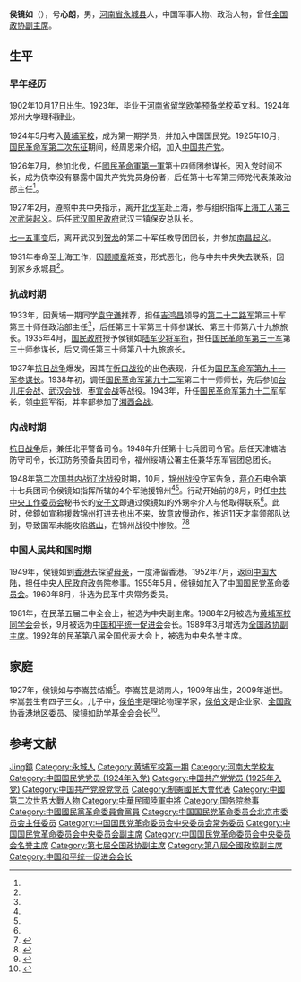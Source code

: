 {{Infobox officeholder
|name = 侯镜如
|image =Hou jingru.jpg
| 出生日期 = {{Birth date|1902|10|17}}
|出生地点 = {{QING}}[[河南省|河南省]][[永城县|永城县]]
| 逝世日期 = {{death date and age|1994|10|25|1902|10|17}}
|逝世地点 = {{PRC}}[[北京市|北京市]]
|party = {{CPC}}（－1931年）<sup>失去組織聯繫</sup><br>{{KMT}}<br>[[中国国民党革命委员会|中国国民党革命委员会]]
|nationality = {{PRC}}
|allegiance = {{ROC}}<br>{{PRC}}
|branch = {{ROCA}}
|serviceyears= 1924年－1949年
|rank = 中将
|commands = 第30军第30师参谋长<br>91军参谋长<br>92军军长<br>第17兵团司令
|unit = 第20军
|battles = [[南昌起义|南昌起义]]、[[忻口战役|忻口战役]]、[[徐州会战|徐州会战]]、[[长沙会战|长沙会战]]、[[湘西会战|湘西会战]]、[[塔山战役|塔山战役]]、[[平津會戰|平津會戰]]
|awards = [[青天白日勋章|青天白日勋章]]
|laterwork = [[中国国民党革命委员会|中国国民党革命委员会]]中央名誉主席 
|education = [[河南中州大学|河南大学]]<br />[[黄埔军校|陸軍軍官學校]]第一期
|relations = 妻子：李嵩芸<br>儿子：[[侯伯宇|侯伯宇]]、[[侯伯岳|侯伯岳]]、[[侯伯元|侯伯元]]、[[侯伯文|侯伯文]]<br>女儿：[[侯伯兰|侯伯兰]]、侯某、侯某
}}

'''侯镜如'''（{{bd|1902年|10月17日|1994年|10月25日|catIdx=H侯}}），号'''心朗'''，男，[[河南省|河南省]][[永城县|永城县]]人，中国军事人物、政治人物，曾任[[全国政协副主席|全国政协副主席]]。

== 生平 ==

=== 早年经历 ===
1902年10月17日出生。1923年，毕业于[[河南留学欧美预备学校|河南省留学欧美预备学校]]英文科。1924年郑州大学理科肄业。

1924年5月考入[[黄埔军校|黄埔军校]]，成为第一期学员，并加入中国国民党。1925年10月，[[第二次东征|国民革命军第二次东征]]期间，经周恩来介绍，加入[[中国共产党|中国共产党]]。

1926年7月，参加北伐，任[[國民革命軍第一軍|國民革命軍第一軍]]第十四师团参谋长。因入党时间不长，成为侥幸没有暴露中国共产党党员身份者，后任第十七军第三师党代表兼政治部主任<ref name="a1"/>。

1927年2月，遵照中共中央指示，离开[[國民革命軍北伐|北伐军]]赴上海，参与组织指挥[[上海工人三次武装起义|上海工人第三次武装起义]]。后任[[武汉国民政府|武汉国民政府]]武汉三镇保安总队长。

[[七一五事变|七一五事变]]后，离开武汉到[[贺龙|贺龙]]的第二十军任教导团团长，并参加[[南昌起義|南昌起义]]。

1931年奉命至上海工作，因[[顾顺章|顾顺章]]叛变，形式恶化，他与中共中央失去联系，回到家乡永城县<ref name="a1"/>。

=== 抗战时期 ===

1933年，因黄埔一期同学[[袁守谦|袁守谦]]推荐，担任[[吉鸿昌|吉鸿昌]]领导的[[國民革命軍陸軍第二十路軍|第二十二路军]]第三十军第三十师任政治部主任<ref name="a1"/>，后任第三十军第三十师参谋长、第三十师第八十九旅旅长。1935年4月，[[国民政府|国民政府]]授予侯镜如[[陆军|陆军]][[少将|少将]][[军衔|军衔]]，担任[[国民革命军第三十军|国民革命军第三十军]]第三十师参谋长，后又调任第三十师第八十九旅旅长。

1937年[[抗日战争|抗日战争]]爆发，因其在[[忻口战役|忻口战役]]的出色表现，升任为[[国民革命军第九十一军|国民革命军第九十一军]][[参谋长|参谋长]]。1938年初，调任[[国民革命军第九十二军|国民革命军第九十二军]]第二十一师师长，先后参加[[台儿庄会战|台儿庄会战]]、[[武汉会战|武汉会战]]、[[枣宜会战|枣宜会战]]等战役。1943年，升任[[国民革命军第九十二军|国民革命军第九十二军]]军长，领[[中将|中将]]军衔，并率部参加了[[湘西会战|湘西会战]]。

=== 内战时期 ===
[[中国抗日战争|抗日战争]]后，兼任北平警备司令。1948年升任第十七兵团司令官。后任天津塘沽防守司令，长江防务预备兵团司令，福州绥靖公署主任兼华东军官团总团长。

1948年[[第二次国共内战|第二次国共内战]][[辽沈战役|辽沈战役]]时期，10月，[[锦州战役_(1948年)|锦州战役]]守军告急，[[蒋介石|蒋介石]]电令第十七兵团司令侯镜如指挥所辖的4个军驰援锦州<ref name="刘统"/><ref name="a1"/>。行动开始前的8月，时任[[中共中央工作委员会|中共中央工作委员会]]秘书长的[[安子文|安子文]]即通过侯镜如的外甥李介人与他取得联系<ref name="a2"/>。此时，侯鏡如宣称援救锦州打进去也出不来，故意放慢动作，推迟11天才率领部队达到，导致国军未能攻陷[[塔山战役|塔山]]，在锦州战役中惨败。<ref name="刘统">{{cite book |author = 刘统 |title = 中国革命战争纪实·解放战争·东北卷 |date = 2007-7 |location = 北京 |publisher = 人民出版社 |ISBN = 978-7-01-004261-9|page=580}}</ref><ref name="a1">{{cite web |url=http://paper.people.com.cn/hqrw/html/2013-02/06/content_1205701.htm?div=-1 |title=国民党中将侯镜如之子揭秘：父亲不算真正的“卧底” |author=陈晓燕、刘畅 |publisher=环球人物 |date=2013-02-04|accessdate=2018-04-07 |archive-url=https://web.archive.org/web/20180407182653/http://paper.people.com.cn/hqrw/html/2013-02/06/content_1205701.htm?div=-1 |archive-date=2018-04-07 |dead-url=yes }}</ref>

=== 中国人民共和国时期 ===

1949年，侯镜如到[[香港|香港]]去探望[[母亲|母亲]]，一度滞留香港。1952年7月，返回[[中国大陆|中国大陆]]，担任[[中央人民政府政务院|中央人民政府政务院]]参事。1955年5月，侯镜如加入了[[中国国民党革命委员会|中国国民党革命委员会]]。1960年8月，补选为民革中央常务委员。

1981年，在民革五届二中全会上，被选为中央副主席。1988年2月被选为[[黄埔军校同学会|黄埔军校同学会]]会长，9月被选为[[中国和平统一促进会|中国和平统一促进会]]会长。1989年3月增选为[[全国政协副主席|全国政协副主席]]。1992年的民革第八届全国代表大会上，被选为中央名誉主席。

== 家庭 ==

1927年，侯镜如与李嵩芸结婚<ref name="a2">{{Cite web |url=http://www.whb.cn/zhuzhan/dushu/20200213/324014.html |title=比电视剧还精彩的“潜伏”：老蒋万万没想到钦点的反共第一线军事将领竟是中共党员 |accessdate=2022-04-15 |author=范国平 |date=2022-02-13|work=编辑：金久超，责任编辑：张裕 |publisher=文汇网，来源：作家文摘第173期，摘自范国平等著《卧底——解密“余则成”们的潜伏档案》|quote=|language=Zh-hans }}</ref>。李嵩芸是湖南人，1909年出生，2009年逝世。李嵩芸生有四子三女。儿子中，[[侯伯宇|侯伯宇]]是理论物理学家，[[侯伯文|侯伯文]]是企业家、[[中國人民政治協商會議全國委員會香港地區委員|全国政协香港地区委员]]、侯镜如助学基金会会长<ref>{{Cite web |url=http://www.rmzxb.com.cn/c/2017-05-05/1519803.shtml |title=侯伯文：情怀是一枚小小的邮票 |accessdate=2022-04-15 |author=徐金玉 |date=2017-05-05 |work=编辑：位林惠 |publisher=人民政协网，来源：人民政协报 |quote=他，就是全国政协委员、侯镜如助学基金会会长侯伯文[……]侯伯文的父亲、时任全国政协副主席的侯镜如，与民革上海市委员会一起，为谢晋元设计了一款纪念信封[……]我妈妈和齐白石是湖南老乡。1949年，他给我妈妈画了一幅画。我妈妈属鸡，有4个儿子、3个女儿[……] |language=Zh-hans |archive-date=2021-03-15 |archive-url=https://web.archive.org/web/20210315030102/http://www.rmzxb.com.cn/c/2017-05-05/1519803.shtml }}</ref>。

== 参考文献 ==
{{reflist}}

{{start box}}
{{s-ppo}}
{{s-before|[[蒋光鼐|蒋光鼐]]}}
{{s-title|[[中国国民党革命委员会北京市委员会|中国国民党革命委员会北京市委员会]]主任委员|？年－？年}}
{{s-after|[[覃异之|覃异之]]}}
{{end box}}
{{全国政协副主席}}
{{国务院参事}}
{{Navboxes 
| title  = 侯镜如在[[中国国民党革命委员会|中国国民党革命委员会]]的职务
| list1  =
{{中国国民党革命委员会第四届中央委员会}}
{{中国国民党革命委员会第五届中央委员会}}
{{中国国民党革命委员会第六届中央委员会}}
{{中国国民党革命委员会第七届中央委员会}}
{{中国国民党革命委员会第八届中央委员会}}
}}
{{Navboxes 
| title  = 侯镜如在[[中国和平统一促进会|中国和平统一促进会]]的职务
| list1  =
{{中国和平统一促进会第一届理事会}}
}}
{{中國國民黨陸軍軍官學校第一期學生}}
{{Authority control}}

{{DEFAULTSORT:Hou侯}}
[[Category:侯姓|Jing鏡]]
[[Category:永城人|Category:永城人]]
[[Category:黄埔军校第一期|Category:黄埔军校第一期]]
[[Category:河南大学校友|Category:河南大学校友]]
[[Category:中国国民党党员_(1924年入党)|Category:中国国民党党员 (1924年入党)]]
[[Category:中国共产党党员_(1925年入党)|Category:中国共产党党员 (1925年入党)]]
[[Category:中国共产党脱党党员|Category:中国共产党脱党党员]]
[[Category:制憲國民大會代表|Category:制憲國民大會代表]]
[[Category:中國第二次世界大戰人物|Category:中國第二次世界大戰人物]]
[[Category:中華民國陸軍中將|Category:中華民國陸軍中將]]
[[Category:国务院参事|Category:国务院参事]]
[[Category:中國國民黨革命委員會黨員|Category:中國國民黨革命委員會黨員]]
[[Category:中国国民党革命委员会北京市委员会主任委员|Category:中国国民党革命委员会北京市委员会主任委员]]
[[Category:中国国民党革命委员会中央委员会常务委员|Category:中国国民党革命委员会中央委员会常务委员]]
[[Category:中国国民党革命委员会中央委员会副主席|Category:中国国民党革命委员会中央委员会副主席]]
[[Category:中国国民党革命委员会中央委员会名誉主席|Category:中国国民党革命委员会中央委员会名誉主席]]
[[Category:第七届全国政协副主席|Category:第七届全国政协副主席]]
[[Category:第八屆全國政協副主席|Category:第八屆全國政協副主席]]
[[Category:中国和平统一促进会会长|Category:中国和平统一促进会会长]]